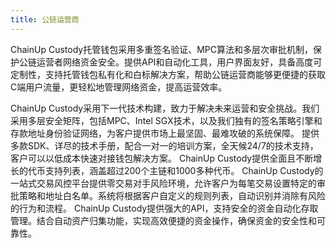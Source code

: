 ```yaml
---
title: 公链运营商
---
```


ChainUp Custody托管钱包采用多重签名验证、MPC算法和多层次审批机制，保护公链运营者网络资金安全。提供API和自动化工具，用户界面友好，具备高度可定制性，支持托管钱包私有化和白标解决方案，帮助公链运营商能够更便捷的获取C端用户流量，更轻松地管理网络资金，提高运营效率。



<Accordion title="企业级安全网络">
ChainUp Custody采用下一代技术构建，致力于解决未来运营和安全挑战。我们采用多层安全矩阵，包括MPC、Intel SGX技术，以及我们独有的签名策略引擎和存款地址身份验证网络，为客户提供市场上最坚固、最难攻破的系统保障。
</Accordion>
<Accordion title="最迅速的部署">
提供多款SDK、详尽的技术手册，配合一对一的培训方案，全天候24/7的技术支持，客户可以以低成本快速对接钱包解决方案。
</Accordion>
<Accordion title="多区块链支持">
ChainUp Custody提供全面且不断增长的代币支持列表，涵盖超过200个主链和1000多种代币。
</Accordion>
<Accordion title="交易策略引擎">
ChainUp Custody的一站式交易风控平台提供零交易对手风险环境，允许客户为每笔交易设置特定的审批策略和地址白名单。系统将根据客户自定义的规则列表，自动识别并消除有风险的行为和流程。
</Accordion>
<Accordion title="高速交易API">
ChainUp Custody提供强大的API，支持安全的资金自动化存取管理。结合自动资产归集功能，实现高效便捷的资金操作，确保资金的安全性和可靠性。
</Accordion>